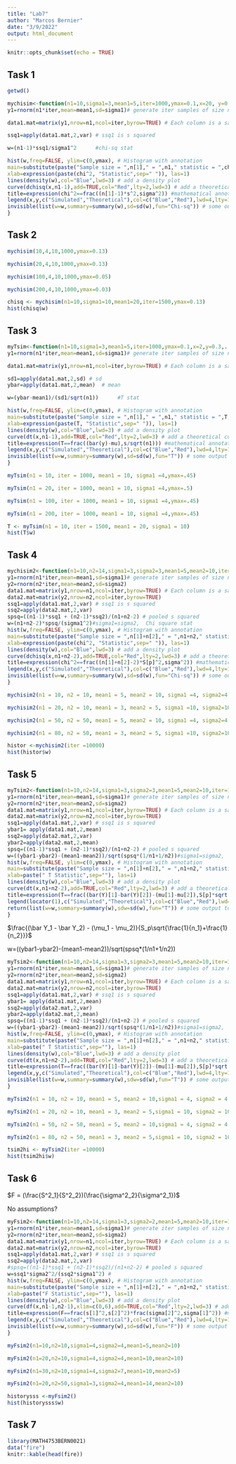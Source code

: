 ```yaml
---
title: "Lab7"
author: "Marcos Bernier"
date: "3/9/2022"
output: html_document
---
```


```r
knitr::opts_chunk$set(echo = TRUE)
```

## Task 1
```r
getwd()

mychisim<-function(n1=10,sigma1=3,mean1=5,iter=1000,ymax=0.1,x=20, y=0.1){    # adjust ymax to make graph fit
y1=rnorm(n1*iter,mean=mean1,sd=sigma1)# generate iter samples of size n1

data1.mat=matrix(y1,nrow=n1,ncol=iter,byrow=TRUE) # Each column is a sample size n1

ssq1=apply(data1.mat,2,var) # ssq1 is s squared

w=(n1-1)*ssq1/sigma1^2      #chi-sq stat

hist(w,freq=FALSE, ylim=c(0,ymax), # Histogram with annotation
main=substitute(paste("Sample size = ",n[1]," = ",n1," statistic = ",chi^2)),
xlab=expression(paste(chi^2, "Statistic",sep=" ")), las=1)
lines(density(w),col="Blue",lwd=3) # add a density plot
curve(dchisq(x,n1-1),add=TRUE,col="Red",lty=2,lwd=3) # add a theoretical curve
title=expression(chi^2==frac((n[1]-1)*s^2,sigma^2)) #mathematical annotation -see ?plotmath
legend(x,y,c("Simulated","Theoretical"),col=c("Blue","Red"),lwd=4,lty=1:2,bty="n",title=title) # Legend #
invisible(list(w=w,summary=summary(w),sd=sd(w),fun="Chi-sq")) # some output to use if needed
}
```

## Task 2

```r
mychisim(10,4,10,1000,ymax=0.13)
```
```r
mychisim(20,4,10,1000,ymax=0.13)
```
```r
mychisim(100,4,10,1000,ymax=0.05)
```
```r
mychisim(200,4,10,1000,ymax=0.03)
```

```r
chisq <- mychisim(n1=10,sigma1=10,mean1=20,iter=1500,ymax=0.13)
hist(chisq$w)
```

## Task 3

```r
myTsim<-function(n1=10,sigma1=3,mean1=5,iter=1000,ymax=0.1,x=2,y=0.3,...){    # adjust ymax to make graph fit
y1=rnorm(n1*iter,mean=mean1,sd=sigma1)# generate iter samples of size n1

data1.mat=matrix(y1,nrow=n1,ncol=iter,byrow=TRUE) # Each column is a sample size n1

sd1=apply(data1.mat,2,sd) # sd
ybar=apply(data1.mat,2,mean)  # mean

w=(ybar-mean1)/(sd1/sqrt(n1))      #T stat

hist(w,freq=FALSE, ylim=c(0,ymax), # Histogram with annotation
main=substitute(paste("Sample size = ",n[1]," = ",n1," statistic = ",T," iterations= ",iter)),
xlab=expression(paste(T, "Statistic",sep=" ")), las=1)
lines(density(w),col="Blue",lwd=3) # add a density plot
curve(dt(x,n1-1),add=TRUE,col="Red",lty=2,lwd=3) # add a theoretical curve
title=expression(T==frac((bar(y)-mu),s/sqrt(n1))) #mathematical annotation -see ?plotmath
legend(x,y,c("Simulated","Theoretical"),col=c("Blue","Red"),lwd=4,lty=1:2,bty="n",title=title) # Legend #
invisible(list(w=w,summary=summary(w),sd=sd(w),fun="T")) # some output to use if needed
}
```

```r
myTsim(n1 = 10, iter = 1000, mean1 = 10, sigma1 =4,ymax=.45)
```
```r
myTsim(n1 = 20, iter = 1000, mean1 = 10, sigma1 =4,ymax=.5)
```
```r
myTsim(n1 = 100, iter = 1000, mean1 = 10, sigma1 =4,ymax=.45)
```
```r
myTsim(n1 = 200, iter = 1000, mean1 = 10, sigma1 =4,ymax=.45)

```

```r
T <- myTsim(n1 = 10, iter = 1500, mean1 = 20, sigma1 = 10)
hist(T$w)
```

## Task 4

```r
mychisim2<-function(n1=10,n2=14,sigma1=3,sigma2=3,mean1=5,mean2=10,iter=1000,ymax=0.07,x=40,y=0.04,...){    # adjust ymax to make graph fit
y1=rnorm(n1*iter,mean=mean1,sd=sigma1)# generate iter samples of size n1
y2=rnorm(n2*iter,mean=mean2,sd=sigma2)
data1.mat=matrix(y1,nrow=n1,ncol=iter,byrow=TRUE) # Each column is a sample size n1
data2.mat=matrix(y2,nrow=n2,ncol=iter,byrow=TRUE)
ssq1=apply(data1.mat,2,var) # ssq1 is s squared
ssq2=apply(data2.mat,2,var)
spsq=((n1-1)*ssq1 + (n2-1)*ssq2)/(n1+n2-2) # pooled s squared
w=(n1+n2-2)*spsq/(sigma1^2)#sigma1=sigma2,  Chi square stat
hist(w,freq=FALSE, ylim=c(0,ymax), # Histogram with annotation
main=substitute(paste("Sample size = ",n[1]+n[2]," = ",n1+n2," statistic = ",chi^2)),
xlab=expression(paste(chi^2, "Statistic",sep=" ")), las=1)
lines(density(w),col="Blue",lwd=3) # add a density plot
curve(dchisq(x,n1+n2-2),add=TRUE,col="Red",lty=2,lwd=3) # add a theoretical curve
title=expression(chi^2==frac((n[1]+n[2]-2)*S[p]^2,sigma^2)) #mathematical annotation -see ?plotmath
legend(x,y,c("Simulated","Theoretical"),col=c("Blue","Red"),lwd=4,lty=1:2,bty="n",title=title) # Legend #
invisible(list(w=w,summary=summary(w),sd=sd(w),fun="Chi-sq")) # some output to use if needed
}
```

```r
mychisim2(n1 = 10, n2 = 10, mean1 = 5, mean2 = 10, sigma1 =4, sigma2=4, iter = 1000, x = 35)
```

```r
mychisim2(n1 = 20, n2 = 10, mean1 = 3, mean2 = 5, sigma1 =10, sigma2=10, iter = 1000, x = 40)
```

```r
mychisim2(n1 = 50, n2 = 50, mean1 = 5, mean2 = 10, sigma1 =4, sigma2=4, iter = 10000)
```

```r
mychisim2(n1 = 80, n2 = 50, mean1 = 3, mean2 = 5, sigma1 =10, sigma2=10, iter = 10000)
```

```r
histor <-mychisim2(iter =10000)
hist(histor$w)
```


## Task 5

```r
myTsim2<-function(n1=10,n2=14,sigma1=3,sigma2=3,mean1=5,mean2=10,iter=1000,ymax=0.5,...){
y1=rnorm(n1*iter,mean=mean1,sd=sigma1)# generate iter samples of size n1
y2=rnorm(n2*iter,mean=mean2,sd=sigma2)
data1.mat=matrix(y1,nrow=n1,ncol=iter,byrow=TRUE) # Each column is a sample size n1
data2.mat=matrix(y2,nrow=n2,ncol=iter,byrow=TRUE)
ssq1=apply(data1.mat,2,var) # ssq1 is s squared
ybar1= apply(data1.mat,2,mean)
ssq2=apply(data2.mat,2,var)
ybar2=apply(data2.mat,2,mean)
spsq=((n1-1)*ssq1 + (n2-1)*ssq2)/(n1+n2-2) # pooled s squared
w=((ybar1-ybar2)-(mean1-mean2))/sqrt(spsq*(1/n1+1/n2))#sigma1=sigma2,  Chi square stat
hist(w,freq=FALSE, ylim=c(0,ymax), # Histogram with annotation
main=substitute(paste("Sample size = ",n[1]+n[2]," = ",n1+n2," statistic = ",T)),
xlab=paste(" T Statistic",sep=""), las=1)
lines(density(w),col="Blue",lwd=3) # add a density plot
curve(dt(x,n1+n2-2),add=TRUE,col="Red",lty=2,lwd=3) # add a theoretical curve
title=expression(T==frac((bar(Y)[1]-bar(Y)[2])-(mu[1]-mu[2]),S[p]*sqrt(frac(1,n[1])+frac(1,n[2])))) #mathematical annotation -see ?plotmath
legend(locator(1),c("Simulated","Theoretical"),col=c("Blue","Red"),lwd=4,lty=1:2,bty="n",title=title)# Legend #
return(list(w=w,summary=summary(w),sdw=sd(w),fun="T")) # some output to use if needed
}
```



$\frac{(\bar Y_1 - \bar Y_2) - (\mu_1 - \mu_2)}{S_p\sqrt{\frac{1}{n_1}+\frac{1}{n_2}}}$


w=((ybar1-ybar2)-(mean1-mean2))/sqrt(spsq*(1/n1+1/n2))

```r
myTsim2<-function(n1=10,n2=14,sigma1=3,sigma2=3,mean1=5,mean2=10,iter=1000,ymax=0.5,x=2,y=0.4,...){
y1=rnorm(n1*iter,mean=mean1,sd=sigma1)# generate iter samples of size n1
y2=rnorm(n2*iter,mean=mean2,sd=sigma2)
data1.mat=matrix(y1,nrow=n1,ncol=iter,byrow=TRUE) # Each column is a sample size n1
data2.mat=matrix(y2,nrow=n2,ncol=iter,byrow=TRUE)
ssq1=apply(data1.mat,2,var) # ssq1 is s squared
ybar1= apply(data1.mat,2,mean)
ssq2=apply(data2.mat,2,var)
ybar2=apply(data2.mat,2,mean)
spsq=((n1-1)*ssq1 + (n2-1)*ssq2)/(n1+n2-2) # pooled s squared
w=((ybar1-ybar2)-(mean1-mean2))/sqrt(spsq*(1/n1+1/n2))#sigma1=sigma2,  Chi square stat
hist(w,freq=FALSE, ylim=c(0,ymax), # Histogram with annotation
main=substitute(paste("Sample size = ",n[1]+n[2]," = ",n1+n2," statistic = ",T)),
xlab=paste(" T Statistic",sep=""), las=1)
lines(density(w),col="Blue",lwd=3) # add a density plot
curve(dt(x,n1+n2-2),add=TRUE,col="Red",lty=2,lwd=3) # add a theoretical curve
title=expression(T==frac((bar(Y)[1]-bar(Y)[2])-(mu[1]-mu[2]),S[p]*sqrt(frac(1,n[1])+frac(1,n[2])))) #mathematical annotation -see ?plotmath
legend(x,y,c("Simulated","Theoretical"),col=c("Blue","Red"),lwd=4,lty=1:2,bty="n",title=title)# Legend #
invisible(list(w=w,summary=summary(w),sdw=sd(w),fun="T")) # some output to use if needed
}
```

```r
myTsim2(n1 = 10, n2 = 10, mean1 = 5, mean2 = 10,sigma1 = 4, sigma2 = 4, iter = 1000)
```
```r
myTsim2(n1 = 20, n2 = 10, mean1 = 3, mean2 = 5,sigma1 = 10, sigma2 = 10, iter = 1000)
```

```r
myTsim2(n1 = 50, n2 = 50, mean1 = 5, mean2 = 10,sigma1 = 4, sigma2 = 4, iter = 10000)
```
```r
myTsim2(n1 = 80, n2 = 50, mean1 = 3, mean2 = 5,sigma1 = 10, sigma2 = 10, iter = 10000)
```

```r
tsim2hi <- myTsim2(iter =10000)
hist(tsim2hi$w)
```

## Task 6

$F = (\frac{S^2_1}{S^2_2})(\frac{\sigma^2_2}{\sigma^2_1})$

No assumptions?

```r
myFsim2<-function(n1=10,n2=14,sigma1=3,sigma2=2,mean1=5,mean2=10,iter=1000,ymax=0.9,x=6,y=0.5,...){
y1=rnorm(n1*iter,mean=mean1,sd=sigma1)# generate iter samples of size n1
y2=rnorm(n2*iter,mean=mean2,sd=sigma2)
data1.mat=matrix(y1,nrow=n1,ncol=iter,byrow=TRUE) # Each column is a sample size n1
data2.mat=matrix(y2,nrow=n2,ncol=iter,byrow=TRUE)
ssq1=apply(data1.mat,2,var) # ssq1 is s squared
ssq2=apply(data2.mat,2,var)
#spsq=((n1-1)*ssq1 + (n2-1)*ssq2)/(n1+n2-2) # pooled s squared
w=ssq1*sigma2^2/(ssq2*sigma1^2) #
hist(w,freq=FALSE, ylim=c(0,ymax), # Histogram with annotation
main=substitute(paste("Sample size = ",n[1]+n[2]," = ",n1+n2," statistic = ",F)),
xlab=paste("F Statistic",sep=""), las=1)
lines(density(w),col="Blue",lwd=3) # add a density plot
curve(df(x,n1-1,n2-1),xlim=c(0,6),add=TRUE,col="Red",lty=2,lwd=3) # add a theoretical curve
title=expression(F==frac(s[1]^2,s[2]^2)*frac(sigma[2]^2,sigma[1]^2)) #mathematical annotation -see ?plotmath
legend(x,y,c("Simulated","Theoretical"),col=c("Blue","Red"),lwd=4,lty=1:2,bty="n",title=title)# Legend #
invisible(list(w=w,summary=summary(w),sd=sd(w),fun="F")) # some output to use if needed
}
```


```r
myFsim2(n1=10,n2=10,sigma1=4,sigma2=4,mean1=5,mean2=10)
```
```r
myFsim2(n1=20,n2=10,sigma1=4,sigma2=4,mean1=10,mean2=10)

```
```r
myFsim2(n1=30,n2=10,sigma1=4,sigma2=7,mean1=10,mean2=5)
```

```r
myFsim2(n1=20,n2=50,sigma1=3,sigma2=4,mean1=14,mean2=10)
```

```r
historysss <-myFsim2()
hist(historysss$w)
```

## Task 7

```r
library(MATH4753BERN0021)
data("fire")
knitr::kable(head(fire))
```

